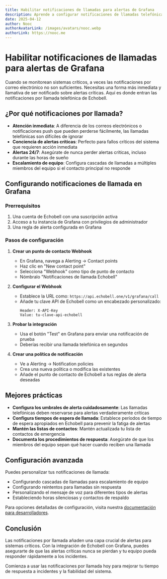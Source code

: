```yaml
---
title: Habilitar notificaciones de llamadas para alertas de Grafana
description: Aprende a configurar notificaciones de llamadas telefónicas para tus alertas de Grafana usando Echobell
date: 2025-04-12
author: Nooc
authorAvatarLink: /images/avatars/nooc.webp
authorLink: https://nooc.me
---
```


# Habilitar notificaciones de llamadas para alertas de Grafana

Cuando se monitorean sistemas críticos, a veces las notificaciones por correo electrónico no son suficientes. Necesitas una forma más inmediata y llamativa de ser notificado sobre alertas críticas. Aquí es donde entran las notificaciones por llamada telefónica de Echobell.

## ¿Por qué notificaciones por llamada?

- **Atención inmediata**: A diferencia de los correos electrónicos o notificaciones push que pueden perderse fácilmente, las llamadas telefónicas son difíciles de ignorar
- **Conciencia de alertas críticas**: Perfecto para fallos críticos del sistema que requieren acción inmediata
- **Alertas 24/7**: Asegúrate de nunca perder alertas críticas, incluso durante las horas de sueño
- **Escalamiento de equipo**: Configura cascadas de llamadas a múltiples miembros del equipo si el contacto principal no responde

## Configurando notificaciones de llamada en Grafana

### Prerrequisitos

1. Una cuenta de Echobell con una suscripción activa
2. Acceso a tu instancia de Grafana con privilegios de administrador
3. Una regla de alerta configurada en Grafana

### Pasos de configuración

1. **Crear un punto de contacto Webhook**

   - En Grafana, navega a Alerting → Contact points
   - Haz clic en "New contact point"
   - Selecciona "Webhook" como tipo de punto de contacto
   - Nómbralo "Notificaciones de llamada Echobell"

2. **Configurar el Webhook**

   - Establece la URL como: `https://api.echobell.one/v1/grafana/call`
   - Añade tu clave API de Echobell como un encabezado personalizado:
     ```
     Header: X-API-Key
     Value: tu-clave-api-echobell
     ```

3. **Probar la integración**

   - Usa el botón "Test" en Grafana para enviar una notificación de prueba
   - Deberías recibir una llamada telefónica en segundos

4. **Crear una política de notificación**
   - Ve a Alerting → Notification policies
   - Crea una nueva política o modifica las existentes
   - Añade el punto de contacto de Echobell a tus reglas de alerta deseadas

## Mejores prácticas

- **Configura los umbrales de alerta cuidadosamente**: Las llamadas telefónicas deben reservarse para alertas verdaderamente críticas
- **Configura tiempos de espera de llamada**: Establece períodos de tiempo de espera apropiados en Echobell para prevenir la fatiga de alertas
- **Mantén las listas de contactos**: Mantén actualizada tu lista de contactos de emergencia
- **Documenta los procedimientos de respuesta**: Asegúrate de que los miembros del equipo sepan qué hacer cuando reciben una llamada

## Configuración avanzada

Puedes personalizar tus notificaciones de llamada:

- Configurando cascadas de llamadas para escalamiento de equipo
- Configurando reintentos para llamadas sin respuesta
- Personalizando el mensaje de voz para diferentes tipos de alertas
- Estableciendo horas silenciosas y contactos de respaldo

Para opciones detalladas de configuración, visita nuestra [documentación para desarrolladores](/docs/developer/grafana).

## Conclusión

Las notificaciones por llamada añaden una capa crucial de alertas para sistemas críticos. Con la integración de Echobell con Grafana, puedes asegurarte de que las alertas críticas nunca se pierdan y tu equipo pueda responder rápidamente a los incidentes.

Comienza a usar las notificaciones por llamada hoy para mejorar tu tiempo de respuesta a incidentes y la fiabilidad del sistema.
